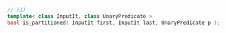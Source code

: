 ```cpp
// (1)
template< class InputIt, class UnaryPredicate >
bool is_partitioned( InputIt first, InputIt last, UnaryPredicate p );
```
